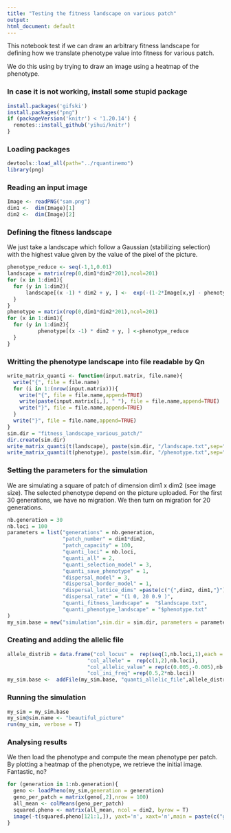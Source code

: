 ```yaml
---
title: "Testing the fitness landscape on various patch"
output:
html_document: default
---
```


This notebook test if we can draw an arbitrary fitness landscape for defining how we translate phenotype value into fitness for various patch. 

We do this using by trying to draw an image using a heatmap of the phenotype. 

### In case it is not working, install some stupid package
```r
install.packages('gifski')
install.packages("png")
if (packageVersion('knitr') < '1.20.14') {
  remotes::install_github('yihui/knitr')
}
```

### Loading packages
```r
devtools::load_all(path="../rquantinemo")
library(png)
```
### Reading an input image
```r
Image <- readPNG("sam.png")
dim1 <-  dim(Image)[1]
dim2 <-  dim(Image)[2]
```

### Defining the fitness landscape    
We just take a landscape which follow a Gaussian (stabilizing selection) with the highest value given by the value of the pixel of the picture.
```r
phenotype_reduce <- seq(-1,1,0.01)
landscape = matrix(rep(0,dim1*dim2*201),ncol=201)
for (x in 1:dim1){
  for (y in 1:dim2){
      landscape[(x -1) * dim2 + y, ] <-  exp(-(1-2*Image[x,y] - phenotype_reduce)**2/1.5)
  }
}
phenotype = matrix(rep(0,dim1*dim2*201),ncol=201)
for (x in 1:dim1){
  for (y in 1:dim2){
          phenotype[(x -1) * dim2 + y, ] <-phenotype_reduce
  }
}
```


### Writting the phenotype landscape into file readable by Qn
```r
write_matrix_quanti <- function(input.matrix, file.name){
  write("{", file = file.name)
  for (i in 1:(nrow(input.matrix))){
    write("{", file = file.name,append=TRUE)
    write(paste(input.matrix[i,], " "), file = file.name,append=TRUE)
    write("}", file = file.name,append=TRUE)
  }
  write("}", file = file.name,append=TRUE)
}
sim.dir = "fitness_landscape_various_patch/"
dir.create(sim.dir)
write_matrix_quanti(t(landscape), paste(sim.dir, "/landscape.txt",sep=""))
write_matrix_quanti(t(phenotype), paste(sim.dir, "/phenotype.txt",sep=""))
```

### Setting the parameters for the simulation    

We are simulating a square of patch of dimension dim1 x dim2 (see image size). The selected phenotype depend on the picture uploaded.
For the first 30 generations, we have no migration. We then turn on migration for 20 generations. 

```r
nb.generation = 30
nb.loci = 100
parameters = list("generations" = nb.generation,
                  "patch_number" = dim1*dim2,
                  "patch_capacity" = 100,
                  "quanti_loci" = nb.loci,
                  "quanti_all" = 2,
                  "quanti_selection_model" = 3,
                  "quanti_save_phenotype" = 1,
                  "dispersal_model" = 3,
                  "dispersal_border_model" = 1,
                  "dispersal_lattice_dims" =paste(c("{",dim2, dim1,"}"),collapse = " "),
                  "dispersal_rate" = "(1 0, 20 0.9 )",
                  "quanti_fitness_landscape" =  "$landscape.txt",
                  "quanti_phenotype_landscape" = "$phenotype.txt"
)
my_sim.base = new("simulation",sim.dir = sim.dir, parameters = parameters)
```

### Creating and adding the allelic file
```r
allele_distrib = data.frame("col_locus" =  rep(seq(1,nb.loci,1),each = 2),
                          "col_allele" =  rep(c(1,2),nb.loci),
                          "col_allelic_value" = rep(c(0.005,-0.005),nb.loci), 
                          "col_ini_freq" =rep(0.5,2*nb.loci))
my_sim.base <-  addFile(my_sim.base, "quanti_allelic_file",allele_distrib)
```

### Running the simulation
```r
my_sim = my_sim.base
my_sim@sim.name <- "beautiful_picture"
run(my_sim, verbose = T)
```

### Analysing results   
We then load the phenotype and compute the mean phenotype per patch. By plotting a heatmap of the phenotype, we retrieve the initial image. Fantastic, no?
```r
for (generation in 1:nb.generation){
  geno <- loadPheno(my_sim,generation = generation)
  geno_per_patch = matrix(geno[,2],nrow = 100)
  all_mean <- colMeans(geno_per_patch)
  squared.pheno <- matrix(all_mean, ncol = dim2, byrow = T)
  image(-t(squared.pheno[121:1,]), yaxt='n', xaxt='n',main = paste(c("generation: ",generation)), col = gray.colors(12), asp=1.21)
}
```

